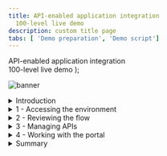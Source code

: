 ```yaml
---
title: API-enabled application integration
  100-level live demo
description: custom title page
tabs: [ 'Demo preparation', 'Demo script']
---
```


  <span>
    API-enabled application integration <br /> 100-level live demo
  </span>
);

![banner](./images/100-INT-API-enabled-script-GitHub-banner-short.jpg)

<span id="place1"></span>
<details>

<summary>Introduction</summary>
<br/>
Automating customer interactions can remove manual steps, data entry into multiple different applications, and potential errors and delays – all of which are additional costs to your business. This demo automates a series of steps to: obtain and validate input information from a customer with a concern, open a case in Salesforce, attach the incoming information to the case, analyze the tone of the situation, and respond to the customer with the case number and expected date for resolution.<br/><br/>To automate this customer interaction, we will use both APIs and integrations to back-end applications. The demo scenario is related to a car repair, but this is just an example. The same techniques are applicable to your environment in support of your customers.<br/>
<br/>
Let’s get started!
<br/><br/>

(Demo slides [here](./CustomerInteractionsSlides.pptx))
<br/>
(Printer-ready PDF of demo script <a href="./100-Integration-Demo-Script.pdf" target="_blank" rel="noreferrer">here</a>)
<br/>
</details>

<details>
<summary>1 - Accessing the environment</summary>

<br/>

**Note**: There is a known issue with Firefox when trying to access the API. For the best user experience, we recommend that you use the latest version of Safari or Chrome.

<br/>

| **1.1** | **Log in Cloud Pak for Integration** |
| :--- | :--- |
| **Narration** | Let’s see IBM Cloud Pak for Integration in action. I have a cloud version of the product on IBM Cloud. Let me log in here. &nbsp; &nbsp; &nbsp; &nbsp; &nbsp; &nbsp; &nbsp; &nbsp; &nbsp; &nbsp; &nbsp; &nbsp; &nbsp; &nbsp; &nbsp; &nbsp; &nbsp; &nbsp; &nbsp; &nbsp; &nbsp; &nbsp; &nbsp; &nbsp; &nbsp; &nbsp; &nbsp; &nbsp; &nbsp; &nbsp; &nbsp; &nbsp; &nbsp; &nbsp; &nbsp; &nbsp; &nbsp; &nbsp; &nbsp; &nbsp; &nbsp; &nbsp; &nbsp; &nbsp; &nbsp; &nbsp; &nbsp; &nbsp; &nbsp; &nbsp; &nbsp; &nbsp; &nbsp; &nbsp; &nbsp; &nbsp; &nbsp; &nbsp; &nbsp; &nbsp; &nbsp; &nbsp; &nbsp; &nbsp; &nbsp; &nbsp; &nbsp; &nbsp; &nbsp; &nbsp; &nbsp; &nbsp; &nbsp; &nbsp; &nbsp; &nbsp; &nbsp; &nbsp; &nbsp; &nbsp; &nbsp; &nbsp; |
| **Actions** | 1.1.1.Open **Cloud Pak for Integration**. Click **Enterprise LDAP**.<br/><br/><img src="https://raw.githubusercontent.com/cp4i-demo/platinum-demos/master/src/pages/100-integration/images/100-api-demo-1-1-1.png" width="800" /><br/><br/>1.1.2.**Log in** with your **username** and **password**.<br/><br/><img src="https://raw.githubusercontent.com/cp4i-demo/platinum-demos/master/src/pages/100-integration/images/100-api-demo-1-1-2.png" width="800" /><br/><br/>|

| **1.2** | **Cloud Pak for Integration home** |
| :--- | :--- |
| **Narration** | Welcome to IBM Cloud Pak for Integration! We’re now at the home screen showing all the capabilities of the pak, brought together in one place. Specialized integration capabilities — for API management, application integration, messaging and more — are built on top of powerful automation services. Let’s see the integration capabilities available in Cloud Pak for Integration. |
| **Actions** | 1.2.1.Show the **Home page** (1). Open the **Menu** (2) and click on **Administration > Integration Capabilities** (3).<br/><br/><img src="https://raw.githubusercontent.com/cp4i-demo/platinum-demos/master/src/pages/100-integration/images/100-api-demo-1-2-1.png" width="800" /><br/><br/>|

| **1.3** | **Integration capabilities** |
| :--- | :--- |
| **Narration** | As you can see, you are able to access all the integration capabilities your team needs through a single interface. These include API management, application integration, enterprise messaging, events, and high-speed transfer. In this demo, to automate customer interactions with our company, we will use App Connect for application integration, API Connect for API management, and the Asset Repository as our centralized hub for allowing our teams to work together with integration assets. Let’s open our App Connect Designer. |
| **Actions** | 1.3.1.Show the **Integration Capabilities** page. Open the Designer (**ace-designer-demo**).<br/><br/><img src="https://raw.githubusercontent.com/cp4i-demo/platinum-demos/master/src/pages/100-integration/images/100-api-demo-1-3-1.png" width="800" /><br/><br/>|

**[Go to top](#place1)**

</details>

<details>
<summary>2 - Reviewing the flow</summary>

<br/>

| **2.1** | **Select flow and review properties** |
| :--- | :--- |
| **Narration** | Here we are in the designer tooling. This is where we can create all our API integration flows and manage our connectivity to our services and endpoints. We have a pre-created flow about a customer interaction scenario, let’s use it to simplify our demonstration. These are the fields we are going to use for our API. Note that we tell our API which field is the key – in our case, CaseReference. Let's check the operations. |
| **Actions** | 2.1.1.Select **Car Insurance Cognitive API Lab Short V2** flow.<br/><br/><img src="https://raw.githubusercontent.com/cp4i-demo/platinum-demos/master/src/pages/100-integration/images/100-api-demo-2-1-1.png" width="800" /><br/><br/>2.1.2.Show the **Properties view**.Click on **Operations**.<br/><br/><img src="https://raw.githubusercontent.com/cp4i-demo/platinum-demos/master/src/pages/100-integration/images/100-api-demo-2-1-2.png" width="800" /><br/><br/>|

| **2.2** | **Reviewing operations** |
| :--- | :--- |
| **Narration** | In the operations view are the actions that the API exposes along with the data. In this demo, we’re going to build just one operation – "Create Car Repair Claim". We can add more later if we wish. Let’s check the flow logic. |
| **Actions** | 2.2.1.Show the **Operations view**. Click on **View flow**.<br/><br/> <img src="https://raw.githubusercontent.com/cp4i-demo/platinum-demos/master/src/pages/100-integration/images/100-api-demo-2-2-1.png" width="800" /><br/><br/>|

| **2.3** | **Reviewing the flow** |
| :--- | :--- |
| **Narration** | Here we have our demo flow. In the designer flow editor, we can edit and change our flow. We are a car repair company that wants to create an API that will enable customers to send us photos of their cars along with descriptions of what needs to be done with them. With this information, we will create a case in Salesforce while using Watson to analyze if the customer is angry or upset. Let’s explore our flow in detail. |
| **Actions** | 2.3.1.Explain the **flow** and scroll through all of the **connectors** in the flow. Open the **Request** by clicking the **first step** of the flow. <br/><br/><img src="https://raw.githubusercontent.com/cp4i-demo/platinum-demos/master/src/pages/100-integration/images/100-api-demo-2-3-1.png" width="800" /><br/><br/>|

| **2.4** | **Reviewing a request** |
| :--- | :--- |
| **Narration** | Our flow starts by receiving the customer’s car repair request with photo via an API. Designer automatically creates an API "Request" and "Response" for your API flow. &nbsp; &nbsp; &nbsp; &nbsp; &nbsp; &nbsp; &nbsp; &nbsp; &nbsp; &nbsp; &nbsp; &nbsp; &nbsp; &nbsp; &nbsp; &nbsp; &nbsp; &nbsp; &nbsp; &nbsp; &nbsp; &nbsp; &nbsp; &nbsp; &nbsp; &nbsp; &nbsp; &nbsp; &nbsp; &nbsp; &nbsp; &nbsp; &nbsp; &nbsp; &nbsp; &nbsp; &nbsp; &nbsp; &nbsp; &nbsp; &nbsp; &nbsp; &nbsp; &nbsp; &nbsp; &nbsp; &nbsp; &nbsp; &nbsp; &nbsp;|
| **Actions** | 2.4.1.Show the **Request** dialog (1). Click to open the **IF** step (2). <br/><br/><img src="https://raw.githubusercontent.com/cp4i-demo/platinum-demos/master/src/pages/100-integration/images/100-api-demo-2-4-1.png" width="800" /><br/><br/> |

| **2.5** | **Checking the photo** |
| :--- | :--- |
| **Narration** | Second, we validate the photo. Here, we have a simple IF statement, that checks if the PhotoOfCar is empty. If it is not empty, we move forward to retrieve contacts by connecting to Salesforce. |
| **Actions** | 2.5.1.Explore the **IF** step (1). Click on **Salesforce Connector - Retrieve contacts** (2). <br/><br/><img src="https://raw.githubusercontent.com/cp4i-demo/platinum-demos/master/src/pages/100-integration/images/100-api-demo-2-5-1.png" width="800" /><br/><br/> |

| **2.6 ** | **Retrieving contacts** |
| :--- | :--- |
| **Narration** | Third, we use a connector to create a case in Salesforce with the data from the API. This case is where we store the details and progress of our repair. We are using a hard-coded contact name: ‘Andy Young’. He’s the contact for the insurance company that sends customers. Salesforce Developer Accounts have a prepopulated set of data that you can use to test. ‘Andy Young’ is one of those prepopulated contacts. |
| **Actions** | 2.6.1.Explore the **Salesforce Connector - Retrieve contacts** (1). Click on the **Salesforce – Create case** node (2). <br/><br/> <img src="https://raw.githubusercontent.com/cp4i-demo/platinum-demos/master/src/pages/100-integration/images/100-api-demo-2-6-1.png" width="800" /> <br/><br/>|

| **2.7** | **Creating a case** |
| :--- | :--- |
| **Narration** | Now that we have the ID that we need, let’s create our Salesforce case. Note that we just re-use the same Salesforce connector but with a different operation and data. Here we can see that our contact ID comes from the previous ‘retrieve contact’ Salesforce call. The name and email address come from the API request. The connector ‘knows’ that fields like ‘Case Type’ have a limited number of values in Salesforce – so it automatically converts them into pull-down lists of values you can choose. |
| **Actions** | 2.7.1.Explore the **Salesforce – Create case** node (1). Open the **Salesforce - Create Attachment** node (2). <br/><br/> <img src="https://raw.githubusercontent.com/cp4i-demo/platinum-demos/master/src/pages/100-integration/images/100-api-demo-2-7-1.png" width="800" /> <br/><br/> |

| **2.8** | **Creating an attachment** |
| :--- | :--- |
| **Narration** | To add a photograph, we need to create a Salesforce attachment. That will be easy, since we just use the connector again. Note that we use the Case ID that is a returned value from the ‘Create Case’ connector call – it’s been kept in the flow automatically. We send the PhotoOfCar as a base64 string and we tell Salesforce that the content type is image/jpeg. Moving forward to the next step, we want to understand the tone of the request. Is the customer angry? We will use the IBM Watson Tone Analyzer node to understand the situation better. |
| **Actions** | 2.8.1.Explore the **Salesforce – Create Attachment node** (1). Open the **IBM Watson Tone Analyzer** node (2). <br/><br/> <img src="https://raw.githubusercontent.com/cp4i-demo/platinum-demos/master/src/pages/100-integration/images/100-api-demo-2-8-1.png" width="800" /> <br/><br/> |

| **2.9** | **Analyzing the description** |
| :--- | :--- |
| **Narration** | Here, the Watson Tone Analyzer service analyzes the tone of the information provided by the customer. This can identify if the customer is angry or upset, allowing us to better tailor our response. |
| **Actions** | 2.9.1.Explore the **Watson Tone Analyzer** connector (1). Open the **Salesforce - Create case comment** (2). <br/><br/> <img src="https://raw.githubusercontent.com/cp4i-demo/platinum-demos/master/src/pages/100-integration/images/100-api-demo-2-9-1.png" width="800" /> <br/><br/> |

| **2.10** | **Creating a case comment** |
| :--- | :--- |
| **Narration** | Now we’ll add a comment to the case with the Salesforce connector and supply the tone name returned from Watson into the body of the comment. &nbsp; &nbsp; &nbsp; &nbsp; &nbsp; &nbsp; &nbsp; &nbsp; &nbsp; &nbsp; &nbsp; &nbsp; &nbsp; &nbsp; &nbsp; &nbsp; &nbsp; &nbsp; &nbsp; &nbsp; &nbsp; &nbsp; &nbsp; &nbsp; &nbsp; &nbsp; &nbsp; &nbsp; &nbsp; &nbsp; &nbsp; &nbsp; &nbsp; &nbsp; &nbsp; &nbsp; |
| **Actions** | 2.10.1.Explore the **Salesforce – Create case comment** node (1). Open the **Response** (2). <br/><br/> <img src="https://raw.githubusercontent.com/cp4i-demo/platinum-demos/master/src/pages/100-integration/images/100-api-demo-2-10-1.png" width="800" /> <br/><br/>|

| **2.11** | **Responding to the customer** |
| :--- | :--- |
| **Narration** | Here we have the response that we submit to the customer after the API call. This response includes their Salesforce case reference for future enquiries, an estimate of how long it will take to repair, and also how much it will cost. Great! Our API is running in our Integration Runtime. Later, we will test this API using the Developer Portal. But now let's explore another great capability API Manager. Let's see the benefits to have an API Manager to control our API lifecycle! |
| **Actions** | 2.11.1.Explore the **Response** dialog (1). Click **Done** (2). <br/><br/><img src="https://raw.githubusercontent.com/cp4i-demo/platinum-demos/master/src/pages/100-integration/images/100-api-demo-2-11-1.png" width="800" /><br/><br/> |

**[Go to top](#place1)**

</details>

<details>
<summary>3 - Managing APIs</summary>

<br/>

| **3.1** | **Accessing API Connect** |
| :--- | :--- |
| **Narration** | Now, let's open API management component inside the Cloud Pak for Integration - API Connect. IBM API Connect is an integrated API management offering, with capabilities and tooling for all phases of the API lifecycle. Key steps of the API lifecycle include create, secure, manage, socialize, and analyze. API Connect has four major components: API Manager, Analytics, Developer Portal, and Gateway. Now, let's explore the API Manager. |
| **Actions** | 3.1.1.Open the **Menu** (1) and on **Run** (2) section, select **APIs** (3)<br/><br/><img src="https://raw.githubusercontent.com/cp4i-demo/platinum-demos/master/src/pages/100-integration/images/100-api-demo-3-1-1.png" width="800" /> <br/><br/>3.1.2.In the *API Connect* page, click **openldap Outcomes**.<br/><br/><img src="https://raw.githubusercontent.com/cp4i-demo/platinum-demos/master/src/pages/100-integration/images/100-api-demo-3-1-2.png" width="800" /><br/><br/>3.1.3.**Log in** with your Outcomes user and password.<br/><br/> <img src="https://raw.githubusercontent.com/cp4i-demo/platinum-demos/master/src/pages/100-integration/images/100-api-demo-3-1-3.png" width="800" /><br/><br/> |

| **3.2** | **Developing an API** |
| :--- | :--- |
| **Narration** | Let's check our API here in API manager. To simplify the demo, our API is pre-assembled here in the API Manager. In the develop page, we are able to edit, assemble, secure and test APIs. In the security definitions, we can control client access to API endpoints, for example using API key validation. |
| **Actions** | 3.2.1.Click **Develop APIs and Products**.<br/><br/><img src="https://raw.githubusercontent.com/cp4i-demo/platinum-demos/master/src/pages/100-integration/images/100-api-demo-3-2-1.png" width="800" /><br/><br/>3.2.2.Click **Car_Insurance_Cognitive_API_Lab_Short_V2**.<br/><br/><img src="https://raw.githubusercontent.com/cp4i-demo/platinum-demos/master/src/pages/100-integration/images/100-api-demo-3-2-2.png" width="800" /><br/><br/>3.2.3.Open **Security Schemes** (1). Explore the **Security Schemes** page (2). Then, click **Develop** on breadcrumbs (3) <br/><br/><img src="https://raw.githubusercontent.com/cp4i-demo/platinum-demos/master/src/pages/100-integration/images/100-api-demo-3-2-3.png" width="800" /><br/><br/> |


| **3.3** | **Developing a product** |
| :--- | :--- |
| **Narration** | Now, let's see how we package our APIs using products for publishing to consumers. To simplify the demo, our product is already created here in the API Manager. Products are packages that contain both the APIs and the accompanying plans. The providers use plans to control access to APIs and to manage API usage. Plans can use differing rate limits to provide different levels of service to API consumers. In our product, we already have two plans, the Gold and the default plan. We can have multiple plans for different consumers, for example we can add approval steps for consumers when they sign up or we can allocate them plans as a provider. For example, our Gold Plan permits up to 100 calls per minute. Great our API and Projects are ready to be published for our API consumers. |
| **Actions** | 3.3.1.Click **Products** (1). Click **Car Repair APIs** product (2).<br/><br/><img src="https://raw.githubusercontent.com/cp4i-demo/platinum-demos/master/src/pages/100-integration/images/100-api-demo-3-3-1.png" width="800" /><br/><br/>3.3.2.Open the **Plans** (1) tab. Open the context menu of **Gold Plan** and select **Edit** (2).<br/><br/><img src="https://raw.githubusercontent.com/cp4i-demo/platinum-demos/master/src/pages/100-integration/images/100-api-demo-3-3-2.png" width="800" /><br/><br/>3.3.3.Explore the **Rate Limits** section.<br/><br/><img src="https://raw.githubusercontent.com/cp4i-demo/platinum-demos/master/src/pages/100-integration/images/100-api-demo-3-3-3.png" width="800" /><br/><br/>3.3.4.Just show how simple is to publish the Product and API, clicking **Menu** (1) > **Publish** (2). *Note: you don't need to publish, because the product is already published.*<br/><br/> <img src="https://raw.githubusercontent.com/cp4i-demo/platinum-demos/master/src/pages/100-integration/images/100-api-demo-3-3-4.png" width="800" /><br/><br/> |

**[Go to top](#place1)**

</details>

<details>
<summary>4 - Working with the portal</summary>

<br/>

| **4.1** | **Accessing the portal** |
| :--- | :--- |
| **Narration** | For this demo, our API is already published. Now we need to make sure that our API consumers can discover it and use it. Our Portal allows potential API consumers to view the APIs, sign up and subscribe to plans in a self-service manner, test the APIs, download the OpenAPI - Swagger documents and more. Let’s get our portal URL and sign up as a Consumer of our API using Portal Self-Service. |
| **Actions** | 4.1.1.On the left navigator menu, open **Manage** page (1). Open the **Sandbox** catalog (2).<br/><br/><img src="https://raw.githubusercontent.com/cp4i-demo/platinum-demos/master/src/pages/100-integration/images/100-api-demo-4-1-1.png" width="800" /><br/><br/>4.1.2.Open the **Catalog settings** (1). Click **Portal** (2). Copy the **Portal URL** (3).<br/><br/><img src="https://raw.githubusercontent.com/cp4i-demo/platinum-demos/master/src/pages/100-integration/images/100-api-demo-4-1-2.png" width="800" /><br/><br/>4.1.3.Open a new Browser tab and access the Portal URL. Create a developer account by clicking **Create account**.<br/><br/><img src="https://raw.githubusercontent.com/cp4i-demo/platinum-demos/master/src/pages/100-integration/images/100-api-demo-4-1-3.png" width="800" /><br/><br/>4.1.4.Use your personal email to complete the registration<br/><br/><img src="https://raw.githubusercontent.com/cp4i-demo/platinum-demos/master/src/pages/100-integration/images/100-api-demo-4-1-4.png" width="800" /><br/><br/>4.1.5.You need to access your email to accept the invitation, and then **sign in**. <br/><br/><img src="https://raw.githubusercontent.com/cp4i-demo/platinum-demos/master/src/pages/100-integration/images/100-api-demo-4-1-5.png" width="800" /><br/><br/> |

| **4.2** | **Creating a new app** |
| :--- | :--- |
| **Narration** | As a Consumer/Developer, we’re going to create a new application in the Portal. This will give us an API key so we can call our APIs. We just need to give an Application Title and copy the API Key and Secret. |
| **Actions** | 4.2.1.Click **Create a new App**. <br/><br/><img src="https://raw.githubusercontent.com/cp4i-demo/platinum-demos/master/src/pages/100-integration/images/100-api-demo-4-2-1.png" width="800" /><br/><br/>4.2.2.Enter **"Car Repair Application"** as *App Title* (1). Click **Save** (2)<br/><br/><img src="https://raw.githubusercontent.com/cp4i-demo/platinum-demos/master/src/pages/100-integration/images/100-api-demo-4-2-2.png" width="800" /><br/><br/>4.2.3. On the credentials dialog, click **OK**.<br/><br/><img src="https://raw.githubusercontent.com/cp4i-demo/platinum-demos/master/src/pages/100-integration/images/100-api-demo-4-2-3.png" width="800" /><br/><br/>4.2.4.On the **Subscription** tab, copy the Client ID.<br/><br/><img src="https://raw.githubusercontent.com/cp4i-demo/platinum-demos/master/src/pages/100-integration/images/100-api-demo-4-2-4.png" width="800" /><br/><br/> |

| **4.3** | **Subscribing to the API** |
| :--- | :--- |
| **Narration** | We’ve not subscribed to any APIs, let’s do it now. There’s only one API Product to subscribe to in our demo – normally there would be many. Now that we selected our API product, we can see the plans available. You’ll need to hover over to get the limits – we want the gold plan. We want to subscribe to the plan – but which application do we want to use to subscribe? We can have many applications but, in this demo, we’ve only created one. So, we just need to select the App that we created earlier and confirm our subscription. And Done - we are subscribed to our API! |
| **Actions** | 4.3.1.Click **Why not browse the available APIs?**.<br/><br/><img src="https://raw.githubusercontent.com/cp4i-demo/platinum-demos/master/src/pages/100-integration/images/100-api-demo-4-3-1.png" width="800" /><br/><br/>4.3.2.Click **Car Repair APIs 1.0.0**.<br/><br/><img src="https://raw.githubusercontent.com/cp4i-demo/platinum-demos/master/src/pages/100-integration/images/100-api-demo-4-3-2.png" width="800" /><br/><br/>4.3.3.On *Gold Plan* section, click on **Select** button.<br/><br/><img src="https://raw.githubusercontent.com/cp4i-demo/platinum-demos/master/src/pages/100-integration/images/100-api-demo-4-3-3.png" width="800" /><br/><br/>4.3.4.Select the **Car Repair Application**.<br/><br/><img src="https://raw.githubusercontent.com/cp4i-demo/platinum-demos/master/src/pages/100-integration/images/100-api-demo-4-3-4.png" width="800" /><br/><br/>4.3.5.Confirm the subscription by clicking **Next**.<br/><br/><img src="https://raw.githubusercontent.com/cp4i-demo/platinum-demos/master/src/pages/100-integration/images/100-api-demo-4-3-5.png" width="800" /><br/><br/>4.3.6.Click **Done**.<br/><br/><img src="https://raw.githubusercontent.com/cp4i-demo/platinum-demos/master/src/pages/100-integration/images/100-api-demo-4-3-6.png" width="800" /><br/><br/> |

| **4.4** | **Testing the API** |
| :--- | :--- |
| **Narration** | We’re now back at the product screen. Let’s explore our API here. From the Overview page, we can download the OpenAPI Document and get the API Endpoint. Note the portal has everything you need to call your API, it’s even generated clients in various languages for you to copy/paste into your calling application. You can try the API on the Try it area. Using the Generate button, the portal generates a request with random sample data for you. Now, let’s test it. Great, we got a response, our API is running, and we’ve gone through the gateway to access it. |
| **Actions** | 4.4.1.Click on the **Car_Insurance API** itself.<br/><br/><img src="https://raw.githubusercontent.com/cp4i-demo/platinum-demos/master/src/pages/100-integration/images/100-api-demo-4-4-1.png" width="800" /><br/><br/>4.4.2.Open the **POST/CarRepairClaim**.<br/><br/><img src="https://raw.githubusercontent.com/cp4i-demo/platinum-demos/master/src/pages/100-integration/images/100-api-demo-4-4-2.png" width="800" /><br/><br/>4.4.3.Explore the **Example request** area.<br/><br/><img src="https://raw.githubusercontent.com/cp4i-demo/platinum-demos/master/src/pages/100-integration/images/100-api-demo-4-4-3.png" width="800" /><br/><br/>4.4.4.Open the **Try it** tab.<br/><br/><img src="https://raw.githubusercontent.com/cp4i-demo/platinum-demos/master/src/pages/100-integration/images/100-api-demo-4-4-4.png" width="800" /><br/><br/>4.4.5.Click **Generate** (1) and Click **Send** (2).<br/><br/><img src="https://raw.githubusercontent.com/cp4i-demo/platinum-demos/master/src/pages/100-integration/images/100-api-demo-4-4-5.png" width="800" /><br/><br/>4.4.6. Explore the **Response**.<br/><br/><img src="https://raw.githubusercontent.com/cp4i-demo/platinum-demos/master/src/pages/100-integration/images/100-api-demo-4-4-6.png" width="800" /><br/><br/> |

| **4.5** | **Viewing the API statistics** |
| :--- | :--- |
| **Narration** | We can see our API statistics in the Portal. We just need to select our APP, and here we can see all the API calls, including any possible errors. If you make more calls, you’ll see larger statistic results. |
| **Actions** | 4.5.1.Click on **Apps** on the top menu.<br/><br/><img src="https://raw.githubusercontent.com/cp4i-demo/platinum-demos/master/src/pages/100-integration/images/100-api-demo-4-5-1.png" width="800" /><br/><br/>4.5.2.Click on the **Car Repair Application**.<br/><br/><img src="https://raw.githubusercontent.com/cp4i-demo/platinum-demos/master/src/pages/100-integration/images/100-api-demo-4-5-2.png" width="800" /><br/><br/>4.5.3.Explore the API stats.<br/><br/><img src="https://raw.githubusercontent.com/cp4i-demo/platinum-demos/master/src/pages/100-integration/images/100-api-demo-4-5-3.png" width="800" /><br/><br/> |

**[Go to top](#place1)**

</details>

<details>
<summary>Summary</summary>

<br/>
Let’s summarize what we’ve done today.  In the demo we:<br/><ul><li>Accessed the Cloud Pak for Integration environment and explored the capabilities</li><li>Reviewed the automated customer interactions integration flow</li><li>Managed access to the flow as an API and set up the security and rate limits</li><li>Demonstrated how a developer can use the API Portal to perform self-service consumption of the API</li></ul><br/><br/>From a business perspective we used APIs and application integrations to automate a series of steps to: obtain and validate input information from a customer with a concern, open a case in Salesforce, attach the incoming information to the case, analyze the tone of the situation, and respond to the customer with the case number and expected date for resolution. <br/><br/>The customer expressing a concern or needing assistance obtains rapid response to their interaction and the confidence that your business is handling their request. <br/><br/>

(Demo slides [here](./slides.pptx))
<br/><br/>

**[Go to top](#place1)**

</details>
